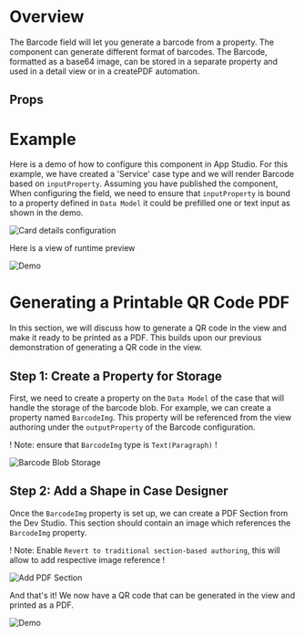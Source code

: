 
<Meta of={DemoStories} />

# Overview

The Barcode field will let you generate a barcode from a property. The component can generate different format of barcodes.
The Barcode, formatted as a base64 image, can be stored in a separate property and used in a detail view or in a createPDF automation.

<Primary />

## Props

<Controls />

# Example

Here is a demo of how to configure this component in App Studio. For this example, we have created a 'Service' case type and we will render Barcode based on `inputProperty`.
Assuming you have published the component, When configuring the field, we need to ensure that `inputProperty` is bound to a property defined in `Data Model` it could be prefilled one or text input as shown in the demo.

![Card details configuration](Barcode_Configuration.jpg)

Here is a view of runtime preview

![Demo](Barcode_Demo.jpg)

# Generating a Printable QR Code PDF

In this section, we will discuss how to generate a QR code in the view and make it ready to be printed as a PDF. This builds upon our previous demonstration of generating a QR code in the view.

## Step 1: Create a Property for Storage

First, we need to create a property on the `Data Model` of the case that will handle the storage of the barcode blob. For example, we can create a property named `BarcodeImg`. This property will be referenced from the view authoring under the `outputProperty` of the Barcode configuration.

! Note: ensure that `BarcodeImg` type is `Text(Paragraph)` !

![Barcode Blob Storage](Barcode_Storage.jpg)

## Step 2: Add a Shape in Case Designer

Once the `BarcodeImg` property is set up, we can create a PDF Section from the Dev Studio. This section should contain an image which references the `BarcodeImg` property.

! Note: Enable `Revert to traditional section-based authoring`, this will allow to add respective image reference !

![Add PDF Section](Barcode_PDF_Configuration.jpg)

And that's it! We now have a QR code that can be generated in the view and printed as a PDF.

![Demo](Barcode_PDF_Demo.gif)
